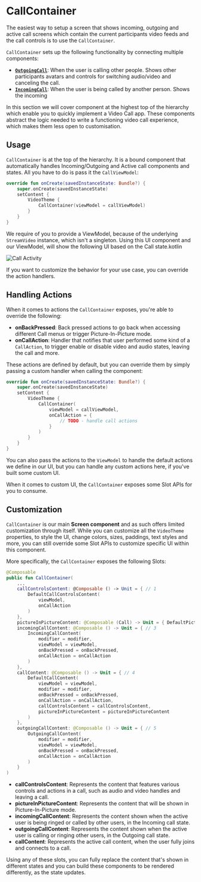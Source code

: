# CallContainer

The easiest way to setup a screen that shows incoming, outgoing and active call screens which contain the current participants video feeds and the call controls is to use the `CallContainer`.

`CallContainer` sets up the following functionality by connecting multiple components:

* [**`OutgoingCall`**](../outgoing-call): When the user is calling other people. Shows other participants avatars and controls for switching audio/video and canceling the call.
* [**`IncomingCall`**](../incoming-call): When the user is being called by another person. Shows the incoming

In this section we will cover component at the highest top of the hierarchy which enable you to quickly implement a Video Call app.
These components abstract the logic needed to write a functioning video call experience, which makes them less open to customisation.

## Usage

`CallContainer` is at the top of the hierarchy. It is a bound component that automatically handles Incoming/Outgoing and Active call components and states. All you have to do is pass it the `CallViewModel`:

```kotlin
override fun onCreate(savedInstanceState: Bundle?) {
    super.onCreate(savedInstanceState)
    setContent {
        VideoTheme {
            CallContainer(viewModel = callViewModel)
        }
    }
}
```

We require of you to provide a ViewModel, because of the underlying `StreamVideo` instance, which isn't a singleton. Using this UI component and our ViewModel, will show the following UI based on the Call state.kotlin

![Call Activity](https://user-images.githubusercontent.com/17215808/216000813-86ebd384-f5d1-4e53-9b23-ce1f14b6de4e.png)

If you want to customize the behavior for your use case, you can override the action handlers.

## Handling Actions

When it comes to actions the `CallContainer` exposes, you're able to override the following:

* **onBackPressed**: Back pressed actions to go back when accessing different Call menus or trigger Picture-In-Picture mode.
* **onCallAction**: Handler that notifies that user performed some kind of a `CallAction`, to trigger enable or disable video and audio states, leaving the call and more.

These actions are defined by default, but you can override them by simply passing a custom handler when calling the component:

```kotlin
override fun onCreate(savedInstanceState: Bundle?) {
    super.onCreate(savedInstanceState)
    setContent {
        VideoTheme {
            CallContainer(
                viewModel = callViewModel,
                onCallAction = {
                    // TODO - handle call actions
                }
            )
        }
    }
}
```

You can also pass the actions to the `ViewModel` to handle the default actions we define in our UI, but you can handle any custom actions here, if you've built some custom UI.

When it comes to custom UI, the `CallContainer` exposes some Slot APIs for you to consume.

## Customization

`CallContainer` is our main **Screen component** and as such offers limited customization through itself. While you can customize all the `VideoTheme` properties, to style the UI, change colors, sizes, paddings, text styles and more, you can still override some Slot APIs to customize specific UI within this component.

More specifically, the `CallContainer` exposes the following Slots:

```kotlin
@Composable
public fun CallContainer(
    ...
    callControlsContent: @Composable () -> Unit = { // 1
        DefaultCallControlsContent(
            viewModel,
            onCallAction
        )
    },
    pictureInPictureContent: @Composable (Call) -> Unit = { DefaultPictureInPictureContent(it) }, // 2
    incomingCallContent: @Composable () -> Unit = { // 3
        IncomingCallContent(
            modifier = modifier,
            viewModel = viewModel,
            onBackPressed = onBackPressed,
            onCallAction = onCallAction
        )
    },
    callContent: @Composable () -> Unit = { // 4
        DefaultCallContent(
            viewModel = viewModel,
            modifier = modifier,
            onBackPressed = onBackPressed,
            onCallAction = onCallAction,
            callControlsContent = callControlsContent,
            pictureInPictureContent = pictureInPictureContent
        )
    },
    outgoingCallContent: @Composable () -> Unit = { // 5
        OutgoingCallContent(
            modifier = modifier,
            viewModel = viewModel,
            onBackPressed = onBackPressed,
            onCallAction = onCallAction
        )
    }
)
```


* **callControlsContent**: Represents the content that features various controls and actions in a call, such as audio and video handles and leaving a call.
* **pictureInPictureContent**: Represents the content that will be shown in Picture-In-Picture mode.
* **incomingCallContent**: Represents the content shown when the active user is being ringed or called by other users, in the Incoming call state.
* **outgoingCallContent**: Represents the content shown when the active user is calling or ringing other users, in the Outgoing call state.
* **callContent**: Represents the active call content, when the user fully joins and connects to a call.

Using any of these slots, you can fully replace the content that's shown in different states and you can build these components to be rendered differently, as the state updates.
